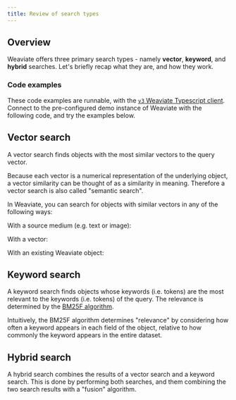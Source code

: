 ```yaml
---
title: Review of search types
---
```



## <i class="fa-solid fa-square-chevron-right"></i> Overview

Weaviate offers three primary search types - namely **vector**, **keyword**, and **hybrid** searches. Let's briefly recap what they are, and how they work.

### <i class="fa-solid fa-code"></i> Code examples

These code examples are runnable, with the [`v3` Weaviate Typescript client](../../../../weaviate/client-libraries/typescript/index.mdx). Connect to the pre-configured demo instance of Weaviate with the following code, and try the examples below.

<Tabs groupId="languages">

 <TabItem value="ts" label="JS/TS">
    <FilteredTextBlock
      text={TSCode}
      startMarker="// START connectionCode"
      endMarker="// END connectionCode"
      language="ts"
    />
  </TabItem>

</Tabs>

## <i class="fa-solid fa-square-chevron-right"></i> Vector search

A vector search finds objects with the most similar vectors to the query vector.

Because each vector is a numerical representation of the underlying object, a vector similarity can be thought of as a similarity in meaning. Therefore a vector search is also called "semantic search".

In Weaviate, you can search for objects with similar vectors in any of the following ways:

With a source medium (e.g. text or image):

<Tabs groupId="languages">

 <TabItem value="ts" label="JS/TS">
    <FilteredTextBlock
      text={TSCode}
      startMarker="// START nearTextExample"
      endMarker="// END nearTextExample"
      language="ts"
    />
  </TabItem>

</Tabs>

With a vector:

<Tabs groupId="languages">

 <TabItem value="ts" label="JS/TS">
    <FilteredTextBlock
      text={TSCode}
      startMarker="// START nearVectorExample"
      endMarker="// END nearVectorExample"
      language="ts"
    />
  </TabItem>

</Tabs>

With an existing Weaviate object:

<Tabs groupId="languages">

 <TabItem value="ts" label="JS/TS">
    <FilteredTextBlock
      text={TSCode}
      startMarker="// START nearObjectExample"
      endMarker="// END nearObjectExample"
      language="ts"
    />
  </TabItem>

</Tabs>

## <i class="fa-solid fa-square-chevron-right"></i> Keyword search

A keyword search finds objects whose keywords (i.e. tokens) are the most relevant to the keywords (i.e. tokens) of the query. The relevance is determined by the [BM25F algorithm](https://en.wikipedia.org/wiki/Okapi_BM25).

Intuitively, the BM25F algorithm determines "relevance" by considering how often a keyword appears in each field of the object, relative to how commonly the keyword appears in the entire dataset.

<Tabs groupId="languages">

 <TabItem value="ts" label="JS/TS">
    <FilteredTextBlock
      text={TSCode}
      startMarker="// START bm25Example"
      endMarker="// END bm25Example"
      language="ts"
    />
  </TabItem>

</Tabs>

## <i class="fa-solid fa-square-chevron-right"></i> Hybrid search

A hybrid search combines the results of a vector search and a keyword search. This is done by performing both searches, and them combining the two search results with a "fusion" algorithm.

<Tabs groupId="languages">

 <TabItem value="ts" label="JS/TS">
    <FilteredTextBlock
      text={TSCode}
      startMarker="// START hybridExample"
      endMarker="// END hybridExample"
      language="ts"
    />
  </TabItem>

</Tabs>
